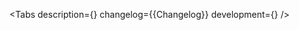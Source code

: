 

<Meta of={Stories} />

<ComponentHeader
    name='HatchingProgressBar'
    design='https://www.figma.com/file/cdNnkh2QdxuvYLrBm4cubM/Web-%3A%3A-Core-Default-Components?type=design&node-id=96157%3A121692&mode=design&t=Itgzojk9BOtPqYkS-1'
    children='Используется для отображения прогресса при заполнении формы.'
/>

<Tabs
    description={<Description />}
    changelog={<Markdown>{Changelog}</Markdown>}
    development={<Development />}
/>
